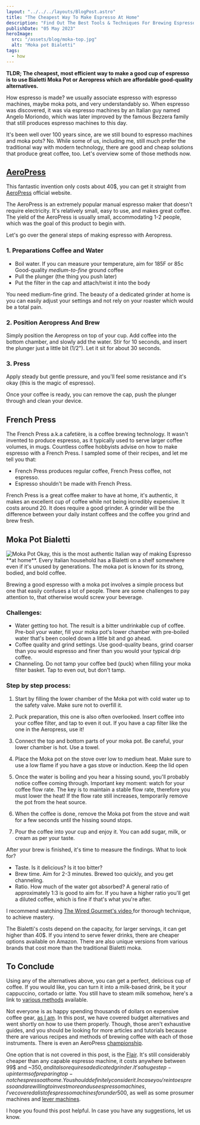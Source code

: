 ```yaml
---
layout: "../../../layouts/BlogPost.astro"
title: "The Cheapest Way To Make Espresso At Home"
description: "Find Out The Best Tools & Techniques For Brewing Espresso At Home Without Breaking The Bank"
publishDate: "05 May 2023"
heroImage:
  src: "/assets/blog/moka-top.jpg"
  alt: "Moka pot Bialetti"
tags:
  - how
---
```



**TLDR; The cheapest, most efficient way to make a good cup of espresso is to use Bialetti Moka Pot or Aeropress which are affordable good-quality alternatives.**

How espresso is made? we usually associate espresso with espresso machines, maybe moka pots, and very understandably so.
When espresso was discovered, it was via espresso machines by an Italian guy named Angelo Moriondo, 
which was later improved by the famous Bezzera family that still produces espresso machines to this day.

It's been well over 100 years since, are we still bound to espresso machines and moka pots? No. While some of us, including me, still
much prefer the traditional way with modern technology, there are good and cheap solutions that produce great coffee, too. 
Let's overview some of those methods now.

## [AeroPress](/posts/what-is-the-best-espresso-maker-for-home-use/#aeropress/)
This fantastic invention only costs about 40$, you can get it straight from [AeroPress](https://aeropress.com) official website.

The AeroPress is an extremely popular manual espresso maker that doesn't require electricity. It's relatively small, easy to use, and makes great coffee.
The yield of the AeroPress is usually small, accommodating 1-2 people, which was the goal of this product to begin with. 

Let's go over the general steps of making espresso with Aeropress.
### 1. Preparations Coffee and Water
- Boil water. If you can measure your temperature, aim for 185F or 85c Good-quality *medium-to-fine* ground coffee
- Pull the plunger (the thing you push later)
- Put the filter in the cap and attach/twist it into the body

<Note content="The catch is here. It's recommended you purchase a hand-grinder. Buying quality whole beans and grinding before brewing your coffee will give the best results" />

You need medium-fine grind. The beauty of a dedicated grinder at home is you can easily adjust your settings and not rely on your roaster which would be 
a total pain.

### 2. Position Aeropress And Brew

Simply position the Aeropress on top of your cup. 
Add coffee into the bottom chamber, and slowly add the water. Stir for 10 seconds, and insert the plunger just a little bit (1/2").
Let it sit for about 30 seconds.


### 3. Press
Apply steady but gentle pressure, and you'll feel some resistance and it's okay (this is the magic of espresso). 

<Note content="If you feel no resistance, your coffee is too coarse. grind finer! If it's too resisting, coffee is too fine, grind a little bit coarser" />

Once your coffee is ready, you can remove the cap, push the plunger through and clean your device.

## French Press

The French Press a.k.a cafetière, is a coffee brewing technology. It wasn't invented to produce espresso, as it typically used to serve larger coffee volumes, in mugs.
Countless coffee hobbyists advise on how to make espresso with a French Press. I sampled some of their recipes, and let me tell you that:
- French Press produces regular coffee, French Press coffee, not espresso.
- Espresso shouldn't be made with French Press.

French Press is a great coffee maker to have at home, it's authentic, it makes an excellent cup of coffee while not being incredibly expensive. It costs around 20. It 
does require a good grinder. A grinder will be the difference between your daily instant coffees and the coffee you grind and brew fresh.

## Moka Pot Bialetti
<img class="product-image" src="https://cdn.buttercms.com/cgwe2DRK6qjSIDR65lfg" alt="Moka Pot" />
Okay, this is the most authentic Italian way of making Espresso **at home**. Every Italian household has a Bialetti on a shelf somewhere even if it's unused by generations.
The moka pot is known for its strong, bodied, and bold coffee. 

Brewing a good espresso with a moka pot involves a simple process but one that easily confuses a lot of people. There are some challenges to pay attention to, that otherwise would screw your beverage.

### Challenges: 
- Water getting too hot. The result is a bitter undrinkable cup of coffee. Pre-boil your water, fill your moka pot's lower chamber
with pre-boiled water that's been cooled down a little bit and go ahead.
- Coffee quality and grind settings. Use good-quality beans, grind coarser than you would espresso and finer than you would your typical drip coffee.
- Channeling. Do not tamp your coffee bed (puck) when filling your moka filter basket. Tap to even out, but don't tamp.

<Note content="Keep an eye on the flow rate and adjust the position of your Moka pot accordingly" />

### Step by step process:
1. Start by filling the lower chamber of the Moka pot with cold water up to the safety valve. Make sure not to overfill it.

2. Puck preparation, this one is also often overlooked.
Insert coffee into your coffee filter, and tap to even it out. If you have a cap filter like the one in the Aeropress, use it!

3. Connect the top and bottom parts of your moka pot. Be careful, your lower chamber is hot. Use a towel.

4. Place the Moka pot on the stove over low to medium heat. Make sure to use a low flame if you have a gas stove or induction. Keep the lid open

5. Once the water is boiling and you hear a hissing sound, you'll probably notice coffee coming through. Important key moment: watch for your coffee flow rate.
The key is to maintain a stable flow rate, therefore you must lower the heat! If the flow rate still increases, temporarily remove the pot from the heat source.

6. When the coffee is done, remove the Moka pot from the stove and wait for a few seconds until the hissing sound stops.

7. Pour the coffee into your cup and enjoy it. You can add sugar, milk, or cream as per your taste.

After your brew is finished, it's time to measure the findings. What to look for?
- Taste. Is it delicious? Is it too bitter?
- Brew time. Aim for 2-3 minutes. Brewed too quickly, and you get channeling.
- Ratio. How much of the water got absorbed? A general ratio of approximately 1:3 is good to aim for. If you have a higher ratio you'll get a diluted coffee, which is fine if that's what you're after.

I recommend watching [ The Wired Gourmet's video ](https://www.youtube.com/watch?v=u-PeYeiqPLU&ab_channel=TheWiredGourmet) for thorough technique, to achieve 
mastery.

The Bialetti's costs depend on the capacity, for larger servings, it can get higher than 40$. If you intend to serve fewer drinks, there are cheaper options available on Amazon.
There are also unique versions from various brands that cost more than the traditional Bialetti moka.

## To Conclude

Using any of the alternatives above, you can get a perfect, delicious cup of coffee. If you would like, you can turn it into a milk-based drink, be it your cappuccino, cortado or latte.
You still have to steam milk somehow, here's a link to [various methods](https://majestycoffee.com/pages/how-to-froth-milk-without-an-espresso-machine) available.

Not everyone is as happy spending thousands of dollars on expensive coffee gear, [as I am](/posts/personal/lever-experience/). 
In this post, we have covered budget alternatives and went shortly on how to use them properly. Though, those aren't 
exhaustive guides, and you should be looking for more articles and tutorials because there are various recipes and methods of 
brewing coffee with each of those instruments. There is even an AeroPress [championship](https://worldaeropresschampionship.com/).

One option that is not covered in this post, is the [Flair](/posts/what-is-the-best-espresso-maker-for-home-use/#flair/). It's still considerably cheaper than any capable espresso machine,
it costs anywhere between 99$ and ~350$, and it also requires a dedicated grinder. It's a huge step-up in terms of preparing top-notch espresso at home.
You should definitely consider it. In case you're into espresso and are willing to invest more and use espresso machines, I've covered a list of espresso machines for under 500$, as well as some prosumer machines and [lever machines](/posts/best-lever-espresso-machine/).

I hope you found this post helpful. In case you have any suggestions, let us know.

